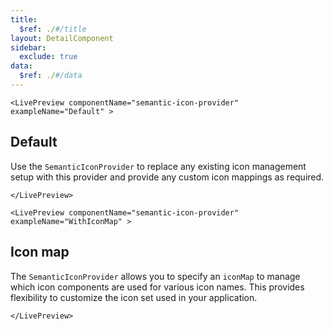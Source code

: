 ```yaml
---
title:
  $ref: ./#/title
layout: DetailComponent
sidebar:
  exclude: true
data:
  $ref: ./#/data
---
```


<LivePreviewControls>

    <LivePreview componentName="semantic-icon-provider" exampleName="Default" >

## Default

Use the `SemanticIconProvider` to replace any existing icon management setup with this provider and provide any custom icon mappings as required.

    </LivePreview>

    <LivePreview componentName="semantic-icon-provider" exampleName="WithIconMap" >

## Icon map

The `SemanticIconProvider` allows you to specify an `iconMap` to manage which icon components are used for various icon names. This provides flexibility to customize the icon set used in your application.

    </LivePreview>

</LivePreviewControls>
